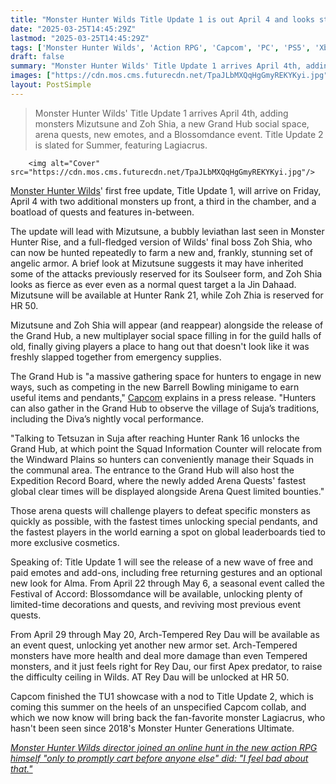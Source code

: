 ```yaml
---
title: "Monster Hunter Wilds Title Update 1 is out April 4 and looks stacked: Zoh Shia returns, the Grand Hub adds a social space, plus Arch-Tempered Rey Dau, arena speedrun contests, and Mizutsune"
date: "2025-03-25T14:45:29Z"
lastmod: "2025-03-25T14:45:29Z"
tags: ['Monster Hunter Wilds', 'Action RPG', 'Capcom', 'PC', 'PS5', 'Xbox Series X', 'Multiplayer', 'Update']
draft: false
summary: "Monster Hunter Wilds' Title Update 1 arrives April 4th, adding monsters Mizutsune and Zoh Shia, a new Grand Hub social space, arena quests,  new emotes, and a Blossomdance event.  Title Update 2 is slated for Summer, featuring Lagiacrus."
images: ["https://cdn.mos.cms.futurecdn.net/TpaJLbMXQqHgGmyREKYKyi.jpg"]
layout: PostSimple
---
```

> Monster Hunter Wilds' Title Update 1 arrives April 4th, adding monsters Mizutsune and Zoh Shia, a new Grand Hub social space, arena quests,  new emotes, and a Blossomdance event.  Title Update 2 is slated for Summer, featuring Lagiacrus.


        <img alt="Cover" src="https://cdn.mos.cms.futurecdn.net/TpaJLbMXQqHgGmyREKYKyi.jpg"/>
        
[<u>Monster Hunter Wilds</u>](https://www.gamesradar.com/games/monster-hunter/monster-hunter-wilds-guide/)' first free update, Title Update 1, will arrive on Friday, April 4 with two additional monsters up front, a third in the chamber, and a boatload of quests and features in-between.

The update will lead with Mizutsune, a bubbly leviathan last seen in Monster Hunter Rise, and a full-fledged version of Wilds' final boss Zoh Shia, who can now be hunted repeatedly to farm a new and, frankly, stunning set of angelic armor. A brief look at Mizutsune suggests it may have inherited some of the attacks previously reserved for its Soulseer form, and Zoh Shia looks as fierce as ever even as a normal quest target a la Jin Dahaad. Mizutsune will be available at Hunter Rank 21, while Zoh Zhia is reserved for HR 50.

Mizutsune and Zoh Shia will appear (and reappear) alongside the release of the Grand Hub, a new multiplayer social space filling in for the guild halls of old, finally giving players a place to hang out that doesn't look like it was freshly slapped together from emergency supplies.

The Grand Hub is "a massive gathering space for hunters to engage in new ways, such as competing in the new Barrell Bowling minigame to earn useful items and pendants," [Capcom](https://www.gamesradar.com/tag/capcom/) explains in a press release. "Hunters can also gather in the Grand Hub to observe the village of Suja’s traditions, including the Diva’s nightly vocal performance.

"Talking to Tetsuzan in Suja after reaching Hunter Rank 16 unlocks the Grand Hub, at which point the Squad Information Counter will relocate from the Windward Plains so hunters can conveniently manage their Squads in the communal area. The entrance to the Grand Hub will also host the Expedition Record Board, where the newly added Arena Quests' fastest global clear times will be displayed alongside Arena Quest limited bounties."

Those arena quests will challenge players to defeat specific monsters as quickly as possible, with the fastest times unlocking special pendants, and the fastest players in the world earning a spot on global leaderboards tied to more exclusive cosmetics.

Speaking of: Title Update 1 will see the release of a new wave of free and paid emotes and add-ons, including free returning gestures and an optional new look for Alma. From April 22 through May 6, a seasonal event called the Festival of Accord: Blossomdance will be available, unlocking plenty of limited-time decorations and quests, and reviving most previous event quests.

From April 29 through May 20, Arch-Tempered Rey Dau will be available as an event quest, unlocking yet another new armor set. Arch-Tempered monsters have more health and deal more damage than even Tempered monsters, and it just feels right for Rey Dau, our first Apex predator, to raise the difficulty ceiling in Wilds. AT Rey Dau will be unlocked at HR 50.

Capcom finished the TU1 showcase with a nod to Title Update 2, which is coming this summer on the heels of an unspecified Capcom collab, and which we now know will bring back the fan-favorite monster Lagiacrus, who hasn't been seen since 2018's Monster Hunter Generations Ultimate.

[<u><em>Monster Hunter Wilds director joined an online hunt in the new action RPG himself "only to promptly cart before anyone else" did: "I feel bad about that."</em></u>](https://www.gamesradar.com/games/monster-hunter/monster-hunter-wilds-director-joined-an-online-hunt-in-the-new-action-rpg-himself-only-to-promptly-cart-before-anyone-else-did-i-feel-bad-about-that/)
        